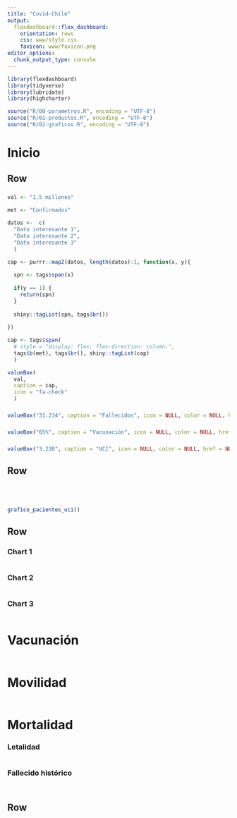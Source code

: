 ```yaml
---
title: "Covid-Chile"
output: 
  flexdashboard::flex_dashboard:
    orientation: rows
    css: www/style.css
    favicon: www/favicon.png    
editor_options: 
  chunk_output_type: console
---
```


```r
library(flexdashboard)
library(tidyverse)
library(lubridate)
library(highcharter)

source("R/00-parametros.R", encoding = "UTF-8")
source("R/01-productos.R", encoding = "UTF-8")
source("R/02-graficos.R", encoding = "UTF-8")
```

<i class="fa fa-tachometer-alt"></i> Inicio
=====================================  

Row {data-height=225}
-----------------------------------------------------------------------

### 

```r
val <- "1.5 millones"

met <- "Confirmados"

datos <-  c(
  "Dato interesante 1",
  "Dato interesante 2",
  "Dato interesante 3"
  )

cap <- purrr::map2(datos, length(datos):1, function(x, y){
  
  spn <- tags$span(x)
  
  if(y == 1) {
    return(spn)
  }
  
  shiny::tagList(spn, tags$br())
  
}) 

cap <- tags$span(
  # style = "display: flex; flex-direction: column;",
  tags$b(met), tags$br(), shiny::tagList(cap)
  )

valueBox(
  val,
  caption = cap,
  icon = "fa-check"
  )
```

### 

```r
valueBox("31.234", caption = "Fallecidos", icon = NULL, color = NULL, href = NULL)
```

### 

```r
valueBox("65%", caption = "Vacunación", icon = NULL, color = NULL, href = NULL)
```

### 

```r
valueBox("3.230", caption = "UCI", icon = NULL, color = NULL, href = NULL)
```


Row 
-----------------------------------------------------------------------

### 

```r
```

### 

```r
```

### 

```r
grafico_pacientes_uci()
```



Row 
-----------------------------------------------------------------------

### Chart 1

```r
```

### Chart 2

```r
```

### Chart 3

```r
```


<i class="fa fa-syringe"></i> Vacunación
=====================================  

### 

```r
```

<i class="fa fa-route"></i>  Movilidad
=====================================  

### 

```r
```


<i class="fa fa-skull"></i> Mortalidad
=====================================  

### Letalidad

```r
```

### Fallecido histórico

```r
```

<i class="fa fa-question-circle"></i>
=====================================  

Row {data-height=500}
-------------------------------------

### 

```r
```